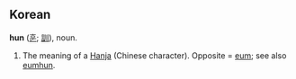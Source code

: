 ==Korean==
'''hun''' ([[훈]]; [[訓]]), noun.
#The meaning of a [[Hanja]] (Chinese character).  Opposite = [[eum]]; see also [[eumhun]].